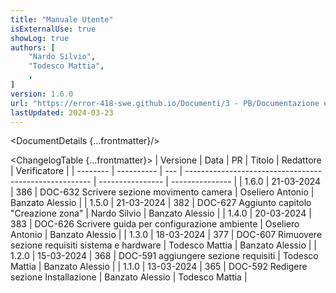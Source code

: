 ```yaml
---
title: "Manuale Utente"
isExternalUse: true
showLog: true
authors: [
	"Nardo Silvio",
	"Todesco Mattia",
	,
]
version: 1.6.0
url: "https://error-418-swe.github.io/Documenti/3 - PB/Documentazione esterna/Manuale Utente_v1.6.0.pdf"
lastUpdated: 2024-03-23
---
```



<DocumentDetails {...frontmatter}/>

<ChangelogTable {...frontmatter}>
| Versione | Data       | PR  | Titolo                                                 | Redattore        | Verificatore    |
| -------- | ---------- | --- | ------------------------------------------------------ | ---------------- | --------------- |
| 1.6.0    | 21-03-2024 | 386 | DOC-632 Scrivere sezione movimento camera              | Oseliero Antonio | Banzato Alessio |
| 1.5.0    | 21-03-2024 | 382 | DOC-627 Aggiunto capitolo "Creazione zona"             | Nardo Silvio     | Banzato Alessio |
| 1.4.0    | 20-03-2024 | 383 | DOC-626 Scrivere guida per configurazione ambiente     | Oseliero Antonio | Banzato Alessio |
| 1.3.0    | 18-03-2024 | 377 | DOC-607 Rimuovere sezione requisiti sistema e hardware | Todesco Mattia   | Banzato Alessio |
| 1.2.0    | 15-03-2024 | 368 | DOC-591 aggiungere sezione requisiti                   | Todesco Mattia   | Banzato Alessio |
| 1.1.0    | 13-03-2024 | 365 | DOC-592 Redigere sezione Installazione                 | Banzato Alessio  | Todesco Mattia  |
</ChangelogTable>

